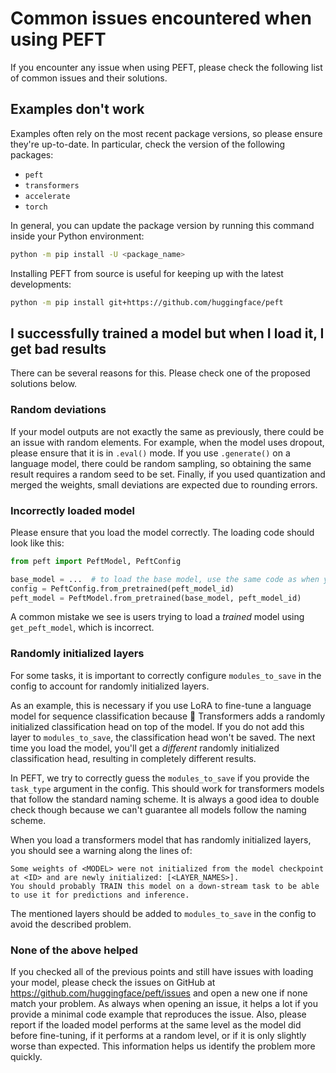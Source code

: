 <!--Copyright 2023 The HuggingFace Team. All rights reserved.

Licensed under the Apache License, Version 2.0 (the "License"); you may not use this file except in compliance with
the License. You may obtain a copy of the License at

http://www.apache.org/licenses/LICENSE-2.0

Unless required by applicable law or agreed to in writing, software distributed under the License is distributed on
an "AS IS" BASIS, WITHOUT WARRANTIES OR CONDITIONS OF ANY KIND, either express or implied. See the License for the
specific language governing permissions and limitations under the License.
-->

# Common issues encountered when using PEFT

If you encounter any issue when using PEFT, please check the following list of common issues and their solutions.

## Examples don't work

Examples often rely on the most recent package versions, so please ensure they're up-to-date. In particular, check the version of the following packages:

- `peft`
- `transformers`
- `accelerate`
- `torch`

In general, you can update the package version by running this command inside your Python environment:

```bash
python -m pip install -U <package_name>
```

Installing PEFT from source is useful for keeping up with the latest developments:

```bash
python -m pip install git+https://github.com/huggingface/peft
```

## I successfully trained a model but when I load it, I get bad results

There can be several reasons for this. Please check one of the proposed solutions below.

### Random deviations

If your model outputs are not exactly the same as previously, there could be an issue with random elements. For example, when the model uses dropout, please ensure that it is in `.eval()` mode. If you use `.generate()` on a language model, there could be random sampling, so obtaining the same result requires a random seed to be set. Finally, if you used quantization and merged the weights, small deviations are expected due to rounding errors.

### Incorrectly loaded model

Please ensure that you load the model correctly. The loading code should look like this:

```python
from peft import PeftModel, PeftConfig

base_model = ...  # to load the base model, use the same code as when you trained it
config = PeftConfig.from_pretrained(peft_model_id)
peft_model = PeftModel.from_pretrained(base_model, peft_model_id)
```

A common mistake we see is users trying to load a _trained_ model using `get_peft_model`, which is incorrect.

### Randomly initialized layers

For some tasks, it is important to correctly configure `modules_to_save` in the config to account for randomly initialized layers. 

As an example, this is necessary if you use LoRA to fine-tune a language model for sequence classification because 🤗 Transformers adds a randomly initialized classification head on top of the model. If you do not add this layer to `modules_to_save`, the classification head won't be saved. The next time you load the model, you'll get a _different_ randomly initialized classification head, resulting in completely different results.

In PEFT, we try to correctly guess the `modules_to_save` if you provide the `task_type` argument in the config. This should work for transformers models that follow the standard naming scheme. It is always a good idea to double check though because we can't guarantee all models follow the naming scheme.

When you load a transformers model that has randomly initialized layers, you should see a warning along the lines of:

```
Some weights of <MODEL> were not initialized from the model checkpoint at <ID> and are newly initialized: [<LAYER_NAMES>].
You should probably TRAIN this model on a down-stream task to be able to use it for predictions and inference.
```

The mentioned layers should be added to `modules_to_save` in the config to avoid the described problem.

### None of the above helped

If you checked all of the previous points and still have issues with loading your model, please check the issues on GitHub at https://github.com/huggingface/peft/issues and open a new one if none match your problem. As always when opening an issue, it helps a lot if you provide a minimal code example that reproduces the issue. Also, please report if the loaded model performs at the same level as the model did before fine-tuning, if it performs at a random level, or if it is only slightly worse than expected. This information helps us identify the problem more quickly.
